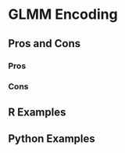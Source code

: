 # GLMM Encoding {#sec-categorical-glmm}

## Pros and Cons

### Pros

### Cons

## R Examples

## Python Examples
